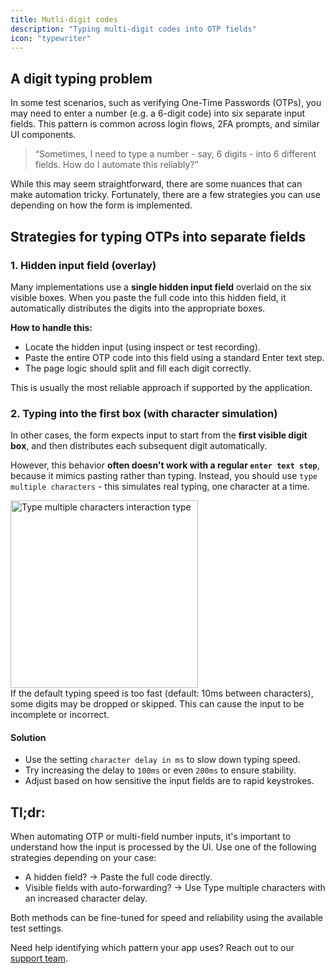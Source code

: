 ```yaml
---
title: Mutli-digit codes
description: "Typing multi-digit codes into OTP fields"
icon: "typewriter"
---
```


## A digit typing problem

In some test scenarios, such as verifying One-Time Passwords (OTPs), you may need to enter a number (e.g. a 6-digit code) into six separate input fields. This pattern is common across login flows, 2FA prompts, and similar UI components.

> “Sometimes, I need to type a number - say, 6 digits - into 6 different fields. How do I automate this reliably?”

While this may seem straightforward, there are some nuances that can make automation tricky. Fortunately, there are a few strategies you can use depending on how the form is implemented.

## Strategies for typing OTPs into separate fields

### 1. Hidden input field (overlay)

Many implementations use a **single hidden input field** overlaid on the six visible boxes. When you paste the full code into this hidden field, it automatically distributes the digits into the appropriate boxes.

**How to handle this:**

- Locate the hidden input (using inspect or test recording).
- Paste the entire OTP code into this field using a standard Enter text step.
- The page logic should split and fill each digit correctly.

This is usually the most reliable approach if supported by the application.

### 2. Typing into the first box (with character simulation)

In other cases, the form expects input to start from the **first visible digit box**, and then distributes each subsequent digit automatically.

However, this behavior **often doesn't work with a regular `enter text step`**, because it mimics pasting rather than typing. Instead, you should use `type multiple characters` - this simulates real typing, one character at a time.

<Frame caption="Type multiple characters interaction type, 07/2025">
  <img
    src="/images/guides/type-multiple-charaters.png"
    alt="Type multiple characters interaction type"
    width="300"
  />
</Frame>

<div class="mt-8" />

<Warning>
  If the default typing speed is too fast (default: 10ms between characters),
  some digits may be dropped or skipped. This can cause the input to be
  incomplete or incorrect.
</Warning>

#### Solution

- Use the setting `character delay in ms` to slow down typing speed.
- Try increasing the delay to `100ms` or even `200ms` to ensure stability.
- Adjust based on how sensitive the input fields are to rapid keystrokes.

## Tl;dr:

When automating OTP or multi-field number inputs, it's important to understand how the input is processed by the UI. Use one of the following strategies depending on your case:

- A hidden field? → Paste the full code directly.
- Visible fields with auto-forwarding? → Use Type multiple characters with an increased character delay.

Both methods can be fine-tuned for speed and reliability using the available test settings.

Need help identifying which pattern your app uses? Reach out to our [support team](https://discord.gg/3ShnZMKRfA).
